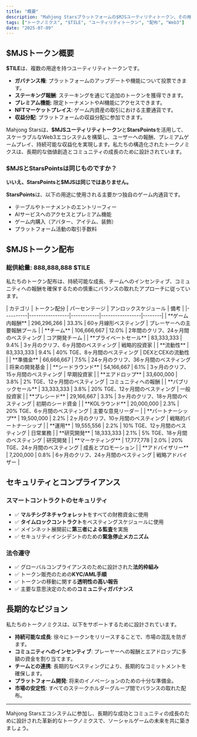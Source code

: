```yaml
---
title: "概要"
description: "Mahjong Starsプラットフォームの$MJSユーティリティトークン、その用途、配布、および長期的なビジョンに関する包括的な概要。"
tags: ["トークノミクス", "$TILE", "ユーティリティトークン", "配布", "Web3"]
date: "2025-07-09"
---
```



## $MJSトークン概要

**$TILE**は、複数の用途を持つユーティリティトークンです。

- **ガバナンス権**: プラットフォームのアップデートや機能について投票できます。
- **ステーキング報酬**: ステーキングを通じて追加のトークンを獲得できます。
- **プレミアム機能**: 限定トーナメントやAI機能にアクセスできます。
- **NFTマーケットプレイス**: ゲーム内資産の取引における主要通貨です。
- **収益分配**: プラットフォームの収益分配に参加できます。

Mahjong Starsは、**$MJSユーティリティトークン**と**StarsPoints**を活用して、スケーラブルなWeb3エコシステムを構築し、ユーザーへの報酬、プレミアムゲームプレイ、持続可能な収益化を実現します。私たちの構造化されたトークノミクスは、長期的な価値創造とコミュニティの成長のために設計されています。

### $MJSとStarsPointsは同じものですか？

**いいえ、StarsPointsと$MJSは同じではありません。**

<Callout type="info">

**StarsPoints**は、以下の用途に使用される主要かつ独自のゲーム内通貨です。

- テーブルやトーナメントのエントリーフィー
- AIサービスへのアクセスとプレミアム機能
- ゲーム内購入（アバター、アイテム、装飾）
- プラットフォーム活動の取引手数料

</Callout>


## $MJSトークン配布

### 総供給量: 888,888,888 $TILE

私たちのトークン配布は、持続可能な成長、チームへのインセンティブ、コミュニティへの報酬を確保するための慎重にバランスの取れたアプローチに従っています。

<Card className='mt-4'>
| カテゴリ | トークン配分 | パーセンテージ | アンロックスケジュール | 備考 |
|----------|-----------------|------------|-----------------|--------|
| **ゲーム内報酬** | 296,296,266 | 33.3% | 60ヶ月線形ベスティング | プレーヤーへの主要報酬プール |
| **チーム** | 106,666,667 | 12.0% | 2年間のクリフ、24ヶ月間のベスティング | コア開発チーム |
| **プライベートセール** | 83,333,333 | 9.4% | 3ヶ月のクリフ、6ヶ月間のベスティング | 戦略的投資家 |
| **流動性** | 83,333,333 | 9.4% | 40% TGE、8ヶ月間のベスティング | DEXとCEXの流動性 |
| **準備金** | 66,666,667 | 7.5% | 24ヶ月のクリフ、36ヶ月間のベスティング | 将来の開発基金 |
| **シードラウンド** | 54,166,667 | 6.1% | 3ヶ月のクリフ、15ヶ月間のベスティング | 早期投資家 |
| **エアドロップ** | 33,600,000 | 3.8% | 2% TGE、12ヶ月間のベスティング | コミュニティへの報酬 |
| **パブリックセール** | 33,333,333 | 3.8% | 20% TGE、12ヶ月間のベスティング | 一般投資家 |
| **プレシード** | 29,166,667 | 3.3% | 3ヶ月のクリフ、18ヶ月間のベスティング | 初期のシード資金 |
| **KOLラウンド** | 20,000,000 | 2.3% | 20% TGE、6ヶ月間のベスティング | 主要な意見リーダー |
| **パートナーシップ** | 19,500,000 | 2.2% | 2ヶ月のクリフ、10ヶ月間のベスティング | 戦略的パートナーシップ |
| **運用** | 19,555,556 | 2.2% | 10% TGE、12ヶ月間のベスティング | 日常業務 |
| **研究開発** | 18,333,333 | 2.1% | 5% TGE、18ヶ月間のベスティング | 研究開発 |
| **マーケティング** | 17,777,778 | 2.0% | 20% TGE、24ヶ月間のベスティング | 成長とプロモーション |
| **アドバイザリー** | 7,200,000 | 0.8% | 6ヶ月のクリフ、24ヶ月間のベスティング | 戦略アドバイザー |
</Card>

## セキュリティとコンプライアンス

### スマートコントラクトのセキュリティ
- ✅ **マルチシグネチャウォレット**をすべての財務資金に使用
- ✅ **タイムロックコントラクト**をベスティングスケジュールに使用
- ✅ メインネット展開前に**第三者による監査**を実施
- ✅ セキュリティインシデントのための**緊急停止メカニズム**

### 法令遵守
- ✅ グローバルコンプライアンスのために設計された**法的枠組み**
- ✅ トークン販売のための**KYC/AML手順**
- ✅ トークンの移動に関する**透明性の高い報告**
- ✅ 主要な意思決定のための**コミュニティガバナンス**

## 長期的なビジョン

私たちのトークノミクスは、以下をサポートするために設計されています。

- **持続可能な成長**: 徐々にトークンをリリースすることで、市場の混乱を防ぎます。
- **コミュニティへのインセンティブ**: プレーヤーへの報酬とエアドロップに多額の資金を割り当てます。
- **チームとの連携**: 長期的なベスティングにより、長期的なコミットメントを確保します。
- **プラットフォーム開発**: 将来のイノベーションのための十分な準備金。
- **市場の安定性**: すべてのステークホルダーグループ間でバランスの取れた配布。

---

Mahjong Starsエコシステムに参加し、長期的な成功とコミュニティの成長のために設計された革新的なトークノミクスで、ソーシャルゲームの未来を共に築きましょう。